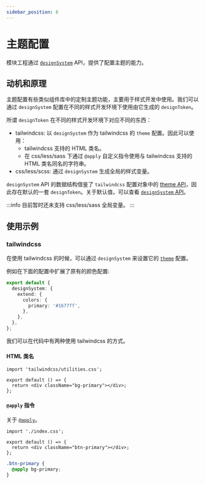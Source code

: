 ```yaml
---
sidebar_position: 6
---
```


# 主题配置

模块工程通过 [`designSystem`](/api/config/design-system) API，提供了配置主题的能力。

## 动机和原理

主题配置有些类似组件库中的定制主题功能，主要用于样式开发中使用。我们可以通过 `designSystem` 配置在不同的样式开发环境下使用由它生成的 `designToken`。

所谓 `designToken` 在不同的样式开发环境下对应不同的东西：

- tailwindcss: 以 `designSystem` 作为 tailwindcss 的 `theme` 配置。因此可以使用：
  - tailwindcss 支持的 HTML 类名。
  - 在 css/less/sass 下通过 `@apply` 自定义指令使用与 tailwindcss 支持的 HTML 类名同名的字符串。
- css/less/scss: 通过 `designSystem` 生成全局的样式变量。

`designSystem` API 的数据结构借鉴了 `tailwindcss` 配置对象中的 [theme API](https://tailwindcss.com/docs/theme)，因此存在默认的一套 `designToken`。关于默认值，可以查看 [`designSystem` API](/api/config/design-system)。

:::info
目前暂时还未支持 css/less/sass 全局变量。
:::

## 使用示例

### tailwindcss

在使用 tailwindcss 的时候，可以通过 `designSystem` 来设置它的 [`theme`](https://v2.tailwindcss.com/docs/theme#extending-the-default-theme) 配置。

例如在下面的配置中扩展了原有的颜色配置:

```ts title="modern.config.ts"
export default {
  designSystem: {
    extend: {
      colors: {
        primary: '#1677ff',
      },
    },
  },
};
```

我们可以在代码中有两种使用 tailwindcss 的方式。

#### HTML 类名

```tsx title="./src/index.tsx"
import 'tailwindcss/utilities.css';

export default () => {
  return <div className="bg-primary"></div>;
};
```

#### `@apply` 指令

关于 [`@apply`](https://tailwindcss.com/docs/functions-and-directives#apply)。

```tsx title="./src/index.tsx"
import './index.css';

export default () => {
  return <div className="btn-primary"></div>;
};
```

```css title="./src/index.css"
.btn-primary {
  @apply bg-primary;
}
```
